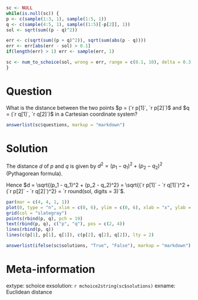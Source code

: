 ```r
sc <- NULL
while(is.null(sc)) {
p <- c(sample(1:3, 1), sample(1:5, 1))
q <- c(sample(4:5, 1), sample((1:5)[-p[2]], 1))
sol <- sqrt(sum((p - q)^2))

err <- c(sqrt(sum((p + q)^2)), sqrt(sum(abs(p - q))))
err <- err[abs(err - sol) > 0.1]
if(length(err) > 1) err <- sample(err, 1)

sc <- num_to_schoice(sol, wrong = err, range = c(0.1, 10), delta = 0.3, digits = 3)
}
```

Question
========
What is the distance between the two points
$p = (`r p[1]`, `r p[2]`)$ and $q = (`r q[1]`, `r q[2]`)$
in a Cartesian coordinate system?

```r
answerlist(sc$questions, markup = "markdown")
```

Solution
========
The distance $d$ of $p$ and $q$ is given by
$d^2 = (p_1 - q_1)^2 + (p_2 - q_2)^2$ (Pythagorean formula).

Hence $d = \sqrt{(p_1 - q_1)^2 + (p_2 - q_2)^2} =
  \sqrt{(`r p[1]` - `r q[1]`)^2 + (`r p[2]` - `r q[2]`)^2}
   = `r round(sol, digits = 3)`$.

```r
par(mar = c(4, 4, 1, 1))
plot(0, type = "n", xlim = c(0, 6), ylim = c(0, 6), xlab = "x", ylab = "y")
grid(col = "slategray")
points(rbind(p, q), pch = 19)
text(rbind(p, q), c("p", "q"), pos = c(2, 4))
lines(rbind(p, q))
lines(c(p[1], p[1], q[1]), c(p[2], q[2], q[2]), lty = 2)
```

```r
answerlist(ifelse(sc$solutions, "True", "False"), markup = "markdown")
```

Meta-information
================
extype: schoice
exsolution: `r mchoice2string(sc$solutions)`
exname: Euclidean distance
